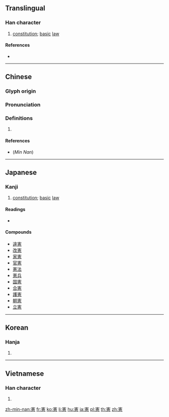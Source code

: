 {{also|宪}}
==Translingual==

===Han character===
{{Han char|rn=61|rad=心|as=12|sn=16|four=30336|canj=JQMP|ids=⿱𡩜心}}

# [[constitution]]; [[basic]] [[law]]

====References====
* {{Han ref|kx=0404.110|dkj=11269|dj=0744.170|hdz=42351.090|uh=61B2|ud=25010|bh=BECB|bd=48843}}

----

==Chinese==
{{zh-forms|s=宪}}

===Glyph origin===
{{Han etym}}

===Pronunciation===
{{zh-pron
|m=xiàn
|c=hin3
|h=
|mn=hiàn
|w=
|mc=y
|oc=y
|ma=|ma2=
|cat=n
}}

===Definitions===
{{zh-hanzi}}

# {{rfdef|lang=zh}}

====References====
* (''Min Nan'') {{thcwd|11672}}

----

==Japanese==

===Kanji===
{{ja-kanji|grade=6|rs=心12}}

# [[constitution]]; [[basic]] [[law]]

====Readings====
* {{ja-readings|goon=[[こん]] (kon) {{non-joyo-reading}}|kanon=[[けん]] (ken)|kun=[[のり]] (nori), [[おきて]] (okite)}}

====Compounds====
* [[違憲]]
* [[改憲]]
* [[家憲]]
* [[官憲]]
* [[憲法]]
* [[憲兵]]
* [[国憲]]
* [[合憲]]
* [[護憲]]
* [[朝憲]]
* [[立憲]]

----

==Korean==

===Hanja===
{{ko-hanja|hangeul=헌|eumhun=|rv=heon|mr=hŏn|y=hen}}

# {{defn|lang=ko|sort=心12}}

----

==Vietnamese==

===Han character===
{{vi-hantu|[[hiến]]|rs=心12}}

# {{defn|lang=vi|sort=心12}}

[[zh-min-nan:憲]]
[[fr:憲]]
[[ko:憲]]
[[li:憲]]
[[hu:憲]]
[[ja:憲]]
[[pl:憲]]
[[th:憲]]
[[zh:憲]]